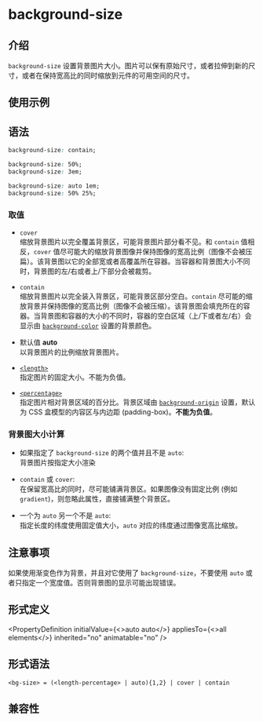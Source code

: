 # background-size

## 介绍

`background-size` 设置背景图片大小。图片可以保有原始尺寸，或者拉伸到新的尺寸，或者在保持宽高比的同时缩放到元件的可用空间的尺寸。

## 使用示例


<Go
  example="css-api"
  defaultFile="src/background-size/App.tsx"
  img="https://lf-lynx.tiktok-cdns.com/obj/lynx-artifacts-oss-sg/lynx-website/assets/doc/css/background-size.jpg"
  defaultEntryFile="dist/background-size.lynx.bundle"
  entry="src/background-size"
/>

## 语法

```css
background-size: contain;

background-size: 50%;
background-size: 3em;

background-size: auto 1em;
background-size: 50% 25%;
```

### 取值

- `cover` <br/>
  缩放背景图片以完全覆盖背景区，可能背景图片部分看不见。和 `contain` 值相反，`cover` 值尽可能大的缩放背景图像并保持图像的宽高比例（图像不会被压扁）。该背景图以它的全部宽或者高覆盖所在容器。当容器和背景图大小不同时，背景图的左/右或者上/下部分会被裁剪。

- `contain` <br/>
  缩放背景图片以完全装入背景区，可能背景区部分空白。`contain` 尽可能的缩放背景并保持图像的宽高比例（图像不会被压缩）。该背景图会填充所在的容器。当背景图和容器的大小的不同时，容器的空白区域（上/下或者左/右）会显示由 [`background-color`](./background-color.mdx) 设置的背景颜色。

- 默认值 **auto** <br />
  以背景图片的比例缩放背景图片。

- [`<length>`](/api/css/data-type/length.mdx) <br/>
  指定图片的固定大小。不能为负值。

- [`<percentage>`](/api/css/data-type/percentage.mdx) <br/>
  指定图片相对背景区域的百分比。背景区域由 [`background-origin`](./background-origin.mdx) 设置，默认为 CSS 盒模型的内容区与内边距 (padding-box)。**不能为负值**。

### 背景图大小计算

- 如果指定了 `background-size` 的两个值并且不是 `auto`: <br/>
  背景图片按指定大小渲染

- `contain` 或 `cover`: <br/>
  在保留宽高比的同时，尽可能铺满背景区。如果图像没有固定比例 (例如 `gradient`)，则忽略此属性，直接铺满整个背景区。

- 一个为 `auto` 另一个不是 `auto`: <br/>
  指定长度的纬度使用固定值大小，`auto` 对应的纬度通过图像宽高比缩放。

## 注意事项

如果使用渐变色作为背景，并且对它使用了 `background-size`，不要使用 `auto` 或者只指定一个宽度值。否则背景图的显示可能出现错误。

## 形式定义


<PropertyDefinition
  initialValue={<>auto auto</>}
  appliesTo={<>all elements</>}
  inherited="no"
  animatable="no"
/>

## 形式语法

```
<bg-size> = (<length-percentage> | auto){1,2} | cover | contain
```

## 兼容性


<LegacyCompatTable metadata="css/properties/background-size" />
